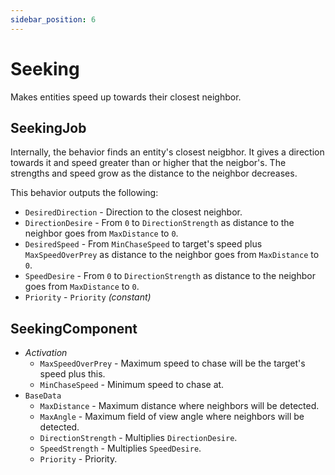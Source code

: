 ```yaml
---
sidebar_position: 6
---
```



# Seeking

Makes entities speed up towards their closest neighbor.

## SeekingJob

Internally, the behavior finds an entity's closest neigbhor. It gives a direction towards it and speed greater than or higher that the neigbor's. The strengths and speed grow as the distance to the neighbor decreases.

This behavior outputs the following: 
- `DesiredDirection` - Direction to the closest neighbor.
- `DirectionDesire` - From `0` to `DirectionStrength` as distance to the neighbor goes from `MaxDistance` to `0`.
- `DesiredSpeed` - From `MinChaseSpeed` to target's speed plus `MaxSpeedOverPrey` as distance to the neighbor goes from `MaxDistance` to `0`.
- `SpeedDesire` - From `0` to `DirectionStrength` as distance to the neighbor goes from `MaxDistance` to `0`.
- `Priority` -  `Priority` *(constant)*

## SeekingComponent

- *Activation*
    - `MaxSpeedOverPrey` - Maximum speed to chase will be the target's speed plus this.
    - `MinChaseSpeed` - Minimum speed to chase at.
- `BaseData`
    - `MaxDistance` - Maximum distance where neighbors will be detected.
    - `MaxAngle` - Maximum field of view angle where neighbors will be detected.
    - `DirectionStrength` - Multiplies `DirectionDesire`.
    - `SpeedStrength` - Multiplies `SpeedDesire`.
    - `Priority` - Priority.